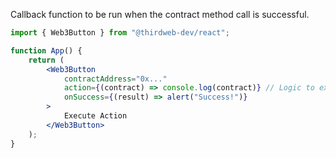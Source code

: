 Callback function to be run when the contract method call is successful.

```jsx
import { Web3Button } from "@thirdweb-dev/react";

function App() {
	return (
		<Web3Button
			contractAddress="0x..."
			action={(contract) => console.log(contract)} // Logic to execute when clicked
			onSuccess={(result) => alert("Success!")}
		>
			Execute Action
		</Web3Button>
	);
}
```
